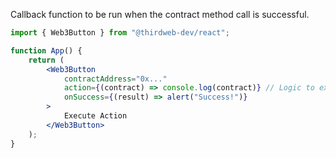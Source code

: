 Callback function to be run when the contract method call is successful.

```jsx
import { Web3Button } from "@thirdweb-dev/react";

function App() {
	return (
		<Web3Button
			contractAddress="0x..."
			action={(contract) => console.log(contract)} // Logic to execute when clicked
			onSuccess={(result) => alert("Success!")}
		>
			Execute Action
		</Web3Button>
	);
}
```
